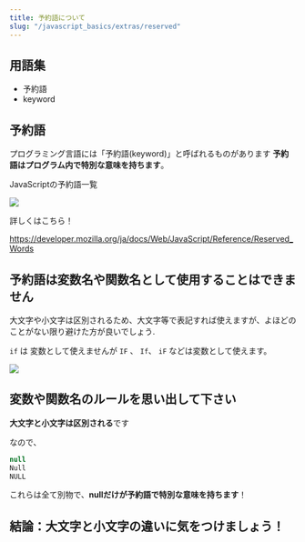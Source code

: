 ```yaml
---
title: 予約語について
slug: "/javascript_basics/extras/reserved"
---
```


## 用語集

- 予約語
- keyword

## 予約語

プログラミング言語には「予約語(keyword)」と呼ばれるものがあります
**予約語はプログラム内で特別な意味を持ちます**。

JavaScriptの予約語一覧

![](~/assets/images/reserved_01.png)

詳しくはこちら！

https://developer.mozilla.org/ja/docs/Web/JavaScript/Reference/Reserved_Words

## 予約語は変数名や関数名として使用することはできません

大文字や小文字は区別されるため、大文字等で表記すれば使えますが、よほどのことがない限り避けた方が良いでしょう.

`if` は 変数として使えませんが `IF` 、 `If`、 `iF` などは変数として使えます。

![](~/assets/images/reserved_02.png)

## 変数や関数名のルールを思い出して下さい

**大文字と小文字は区別される**です

なので、

```js
null
Null
NULL
```

これらは全て別物で、**nullだけが予約語で特別な意味を持ちます**！

## 結論：大文字と小文字の違いに気をつけましょう！
